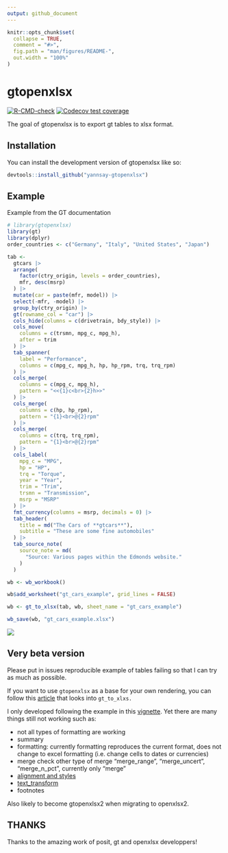 ```yaml
---
output: github_document
---
```


<!-- README.md is generated from README.Rmd. Please edit that file -->

```r
knitr::opts_chunk$set(
  collapse = TRUE,
  comment = "#>",
  fig.path = "man/figures/README-",
  out.width = "100%"
)
```

# gtopenxlsx

<!-- badges: start -->

[![R-CMD-check](https://github.com/yannsay/gtopenxlsx/actions/workflows/R-CMD-check.yaml/badge.svg)](https://github.com/yannsay/gtopenxlsx/actions/workflows/R-CMD-check.yaml) [![Codecov test coverage](https://codecov.io/gh/yannsay/gtopenxlsx/branch/main/graph/badge.svg)](https://app.codecov.io/gh/yannsay/gtopenxlsx?branch=main)

<!-- badges: end -->

The goal of gtopenxlsx is to export gt tables to xlsx format.

## Installation

You can install the development version of gtopenxlsx like so:

```r
devtools::install_github("yannsay-gtopenxlsx")
```

## Example

Example from the GT documentation

```r
# library(gtopenxlsx)
library(gt)
library(dplyr)
order_countries <- c("Germany", "Italy", "United States", "Japan")

tab <-
  gtcars |>
  arrange(
    factor(ctry_origin, levels = order_countries),
    mfr, desc(msrp)
  ) |>
  mutate(car = paste(mfr, model)) |>
  select(-mfr, -model) |>
  group_by(ctry_origin) |>
  gt(rowname_col = "car") |>
  cols_hide(columns = c(drivetrain, bdy_style)) |>
  cols_move(
    columns = c(trsmn, mpg_c, mpg_h),
    after = trim
  ) |>
  tab_spanner(
    label = "Performance",
    columns = c(mpg_c, mpg_h, hp, hp_rpm, trq, trq_rpm)
  ) |>
  cols_merge(
    columns = c(mpg_c, mpg_h),
    pattern = "<<{1}c<br>{2}h>>"
  ) |>
  cols_merge(
    columns = c(hp, hp_rpm),
    pattern = "{1}<br>@{2}rpm"
  ) |>
  cols_merge(
    columns = c(trq, trq_rpm),
    pattern = "{1}<br>@{2}rpm"
  ) |>
  cols_label(
    mpg_c = "MPG",
    hp = "HP",
    trq = "Torque",
    year = "Year",
    trim = "Trim",
    trsmn = "Transmission",
    msrp = "MSRP"
  ) |>
  fmt_currency(columns = msrp, decimals = 0) |>
  tab_header(
    title = md("The Cars of **gtcars**"),
    subtitle = "These are some fine automobiles"
  ) |>
  tab_source_note(
    source_note = md(
      "Source: Various pages within the Edmonds website."
    )
  )
```

```r
wb <- wb_workbook()

wb$add_worksheet("gt_cars_example", grid_lines = FALSE)

wb <- gt_to_xlsx(tab, wb, sheet_name = "gt_cars_example")

wb_save(wb, "gt_cars_example.xlsx")
```

![](inst/figures/excelsnapshot.png)

## Very beta version

Please put in issues reproducible example of tables failing so that I can try as much as possible.

If you want to use `gtopenxlsx` as a base for your own rendering, you can follow this [article](https://yannsay.github.io/gtopenxlsx/articles/gt_to_xlsx_walkthrough.html) that looks into `gt_to_xlxs.`

I only developed following the example in this [vignette](https://gt.rstudio.com/articles/case-study-gtcars.html). Yet there are many things still not working such as:

-   not all types of formatting are working
-   summary
-   formatting: currently formatting reproduces the current format, does not change to excel formatting (i.e. change cells to dates or currencies)
-   merge check other type of merge "merge_range", "merge_uncert", "merge_n_pct", currently only "merge"
-   [alignment and styles](https://gt.rstudio.com/articles/case-study-gtcars.html#column-alignment-and-style-changes)
-   [text_transform](https://gt.rstudio.com/articles/case-study-gtcars.html#text-transforms)
-   footnotes

Also likely to become gtopenxlsx2 when migrating to openxlsx2.

## THANKS

Thanks to the amazing work of posit, gt and openxlsx developpers!

